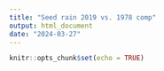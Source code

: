 ```yaml
---
title: "Seed rain 2019 vs. 1978 comp"
output: html_document
date: "2024-03-27"
---
```


```r
knitr::opts_chunk$set(echo = TRUE)
```
